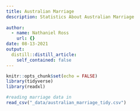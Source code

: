 ```yaml
---
title: Australian Marriage
description: Statistics About Australian Marriage
  
author:
  - name: Nathaniel Ross
    url: {}
date: 08-13-2021
output:
  distill::distill_article:
    self_contained: false
---
```



```r
knitr::opts_chunk$set(echo = FALSE)
library(tidyverse)
library(readxl)
```


```r
#reading marriage data in
read_csv("_data/australian_marriage_tidy.csv")



```

